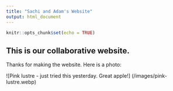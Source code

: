 ```yaml
---
title: "Sachi and Adam's Website"
output: html_document
---
```


```r
knitr::opts_chunk$set(echo = TRUE)
```

## This is our collaborative website.
Thanks for making the website. Here is a photo:

![Pink lustre - just tried this yesterday. Great apple!]
(/images/pink-lustre.webp)

<br>
<br>


